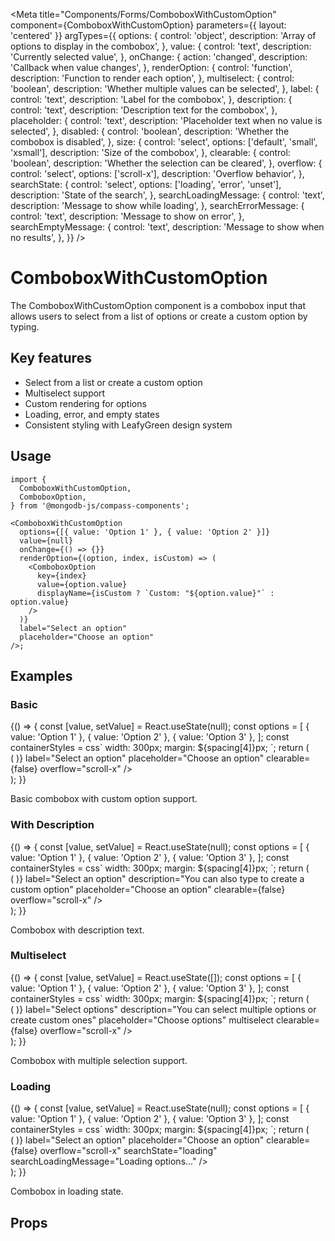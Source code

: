 
<Meta
  title="Components/Forms/ComboboxWithCustomOption"
  component={ComboboxWithCustomOption}
  parameters={{ layout: 'centered' }}
  argTypes={{
    options: {
      control: 'object',
      description: 'Array of options to display in the combobox',
    },
    value: {
      control: 'text',
      description: 'Currently selected value',
    },
    onChange: {
      action: 'changed',
      description: 'Callback when value changes',
    },
    renderOption: {
      control: 'function',
      description: 'Function to render each option',
    },
    multiselect: {
      control: 'boolean',
      description: 'Whether multiple values can be selected',
    },
    label: {
      control: 'text',
      description: 'Label for the combobox',
    },
    description: {
      control: 'text',
      description: 'Description text for the combobox',
    },
    placeholder: {
      control: 'text',
      description: 'Placeholder text when no value is selected',
    },
    disabled: {
      control: 'boolean',
      description: 'Whether the combobox is disabled',
    },
    size: {
      control: 'select',
      options: ['default', 'small', 'xsmall'],
      description: 'Size of the combobox',
    },
    clearable: {
      control: 'boolean',
      description: 'Whether the selection can be cleared',
    },
    overflow: {
      control: 'select',
      options: ['scroll-x'],
      description: 'Overflow behavior',
    },
    searchState: {
      control: 'select',
      options: ['loading', 'error', 'unset'],
      description: 'State of the search',
    },
    searchLoadingMessage: {
      control: 'text',
      description: 'Message to show while loading',
    },
    searchErrorMessage: {
      control: 'text',
      description: 'Message to show on error',
    },
    searchEmptyMessage: {
      control: 'text',
      description: 'Message to show when no results',
    },
  }}
/>

# ComboboxWithCustomOption

The ComboboxWithCustomOption component is a combobox input that allows users to select from a list of options or create a custom option by typing.

## Key features

- Select from a list or create a custom option
- Multiselect support
- Custom rendering for options
- Loading, error, and empty states
- Consistent styling with LeafyGreen design system

## Usage

```tsx
import {
  ComboboxWithCustomOption,
  ComboboxOption,
} from '@mongodb-js/compass-components';

<ComboboxWithCustomOption
  options={[{ value: 'Option 1' }, { value: 'Option 2' }]}
  value={null}
  onChange={() => {}}
  renderOption={(option, index, isCustom) => (
    <ComboboxOption
      key={index}
      value={option.value}
      displayName={isCustom ? `Custom: "${option.value}"` : option.value}
    />
  )}
  label="Select an option"
  placeholder="Choose an option"
/>;
```

## Examples

### Basic

<Story name="Basic">
  {() => {
    const [value, setValue] = React.useState(null);
    const options = [
      { value: 'Option 1' },
      { value: 'Option 2' },
      { value: 'Option 3' },
    ];
    const containerStyles = css`
      width: 300px;
      margin: ${spacing[4]}px;
    `;
    return (
      <div className={containerStyles}>
        <ComboboxWithCustomOption
          options={options}
          value={value}
          onChange={setValue}
          renderOption={(option, index, isCustom) => (
            <ComboboxOption
              key={index}
              value={option.value}
              displayName={
                isCustom ? `Custom: "${option.value}"` : option.value
              }
            />
          )}
          label="Select an option"
          placeholder="Choose an option"
          clearable={false}
          overflow="scroll-x"
        />
      </div>
    );
  }}
</Story>

Basic combobox with custom option support.

### With Description

<Story name="WithDescription">
  {() => {
    const [value, setValue] = React.useState(null);
    const options = [
      { value: 'Option 1' },
      { value: 'Option 2' },
      { value: 'Option 3' },
    ];
    const containerStyles = css`
      width: 300px;
      margin: ${spacing[4]}px;
    `;
    return (
      <div className={containerStyles}>
        <ComboboxWithCustomOption
          options={options}
          value={value}
          onChange={setValue}
          renderOption={(option, index, isCustom) => (
            <ComboboxOption
              key={index}
              value={option.value}
              displayName={
                isCustom ? `Custom: "${option.value}"` : option.value
              }
            />
          )}
          label="Select an option"
          description="You can also type to create a custom option"
          placeholder="Choose an option"
          clearable={false}
          overflow="scroll-x"
        />
      </div>
    );
  }}
</Story>

Combobox with description text.

### Multiselect

<Story name="Multiselect">
  {() => {
    const [value, setValue] = React.useState([]);
    const options = [
      { value: 'Option 1' },
      { value: 'Option 2' },
      { value: 'Option 3' },
    ];
    const containerStyles = css`
      width: 300px;
      margin: ${spacing[4]}px;
    `;
    return (
      <div className={containerStyles}>
        <ComboboxWithCustomOption
          options={options}
          value={value}
          onChange={setValue}
          renderOption={(option, index, isCustom) => (
            <ComboboxOption
              key={index}
              value={option.value}
              displayName={
                isCustom ? `Custom: "${option.value}"` : option.value
              }
            />
          )}
          label="Select options"
          description="You can select multiple options or create custom ones"
          placeholder="Choose options"
          multiselect
          clearable={false}
          overflow="scroll-x"
        />
      </div>
    );
  }}
</Story>

Combobox with multiple selection support.

### Loading

<Story name="Loading">
  {() => {
    const [value, setValue] = React.useState(null);
    const options = [
      { value: 'Option 1' },
      { value: 'Option 2' },
      { value: 'Option 3' },
    ];
    const containerStyles = css`
      width: 300px;
      margin: ${spacing[4]}px;
    `;
    return (
      <div className={containerStyles}>
        <ComboboxWithCustomOption
          options={options}
          value={value}
          onChange={setValue}
          renderOption={(option, index, isCustom) => (
            <ComboboxOption
              key={index}
              value={option.value}
              displayName={
                isCustom ? `Custom: "${option.value}"` : option.value
              }
            />
          )}
          label="Select an option"
          placeholder="Choose an option"
          clearable={false}
          overflow="scroll-x"
          searchState="loading"
          searchLoadingMessage="Loading options..."
        />
      </div>
    );
  }}
</Story>

Combobox in loading state.

## Props

<Controls />
